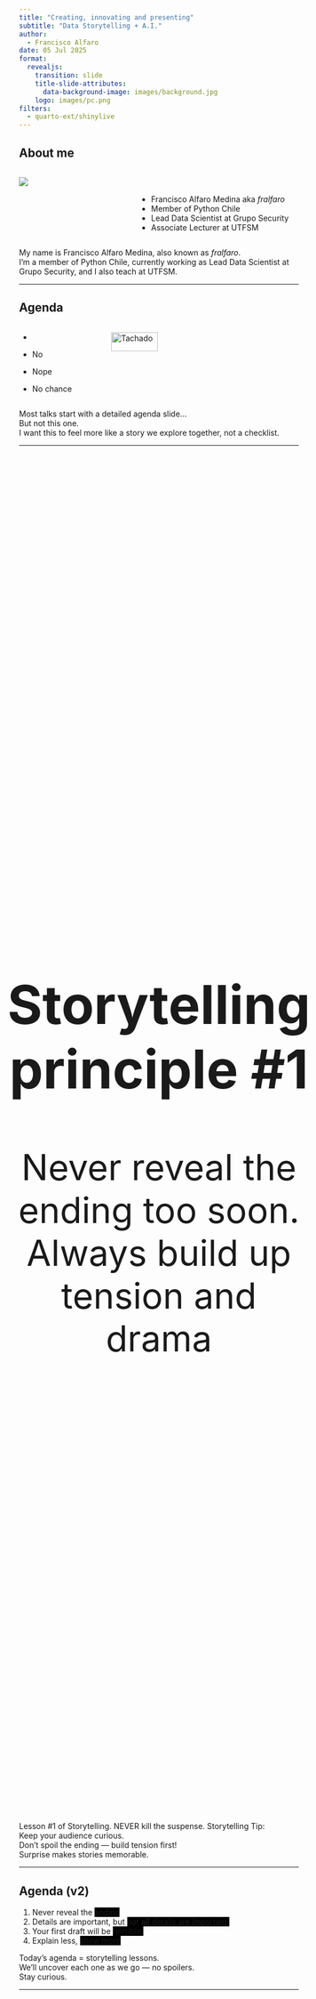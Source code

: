 ```yaml
---
title: "Creating, innovating and presenting"
subtitle: "Data Storytelling + A.I."
author: 
  - Francisco Alfaro
date: 05 Jul 2025
format: 
  revealjs:
    transition: slide
    title-slide-attributes: 
      data-background-image: images/background.jpg
    logo: images/pc.png
filters:
  - quarto-ext/shinylive
---
```


## About me {background-image="images/background.jpg" background-opacity="0.25"}

::::: columns
::: {.column width="40%"}
![](images/fralfaro.png){fig-align="center"}
:::

::: {.column width="60%"}
<br>

-   Francisco Alfaro Medina aka *fralfaro*
-   Member of Python Chile
-   Lead Data Scientist at Grupo Security\
-   Associate Lecturer at UTFSM
:::
:::::

::: notes
My name is Francisco Alfaro Medina, also known as *fralfaro*.\
I'm a member of Python Chile, currently working as Lead Data Scientist at Grupo Security, and I also teach at UTFSM.
:::

------------------------------------------------------------------------

## Agenda {background-image="images/background.jpg" background-opacity="0.25"}

::::: columns
::: {.column .incremental width="30%"}
-   

-   No

-   Nope

-   No chance
:::

::: {.column .fragment width="70%"}
<img src="images/neg.png" alt="Tachado" style="width: 50%; height: auto;"/>
:::
:::::

::: notes
Most talks start with a detailed agenda slide...\
But not this one.\
I want this to feel more like a story we explore together, not a checklist.
:::

------------------------------------------------------------------------

##  {background-image="images/background.jpg" background-opacity="0.25"}


<br>

:::: {style="display: flex; justify-content: center; align-items: center; height: 60vh; flex-direction: column; text-align: center; font-size: 4rem;"}
::: callout-note
## Storytelling principle #1

Never reveal the ending too soon.\
[Always build up tension and drama]{.fragment}
:::
::::

::: notes
Lesson #1 of Storytelling. NEVER kill the suspense. Storytelling Tip:\
Keep your audience curious.\
Don’t spoil the ending — build tension first!\
Surprise makes stories memorable.
:::

------------------------------------------------------------------------

## Agenda (v2) {background-image="images/background.jpg" background-opacity="0.25"}

::: incremental
1.  Never reveal the [ending]{style="background-color:black;"}\
2.  Details are important, but [not **all** details are important.]{style="background-color:black;"}\
3.  Your first draft will be [horrible.]{style="background-color:black;"}\
4.  Explain less, [show more]{style="background-color:black;"}
:::

::: notes
Today’s agenda = storytelling lessons.\
We’ll uncover each one as we go — no spoilers.\
Stay curious.
:::

------------------------------------------------------------------------

##  {background-image="images/background_slides3.png" background-opacity="0.3"}

::: {style="display: flex; justify-content: center; align-items: center; height: 60vh; flex-direction: column; text-align: center;"}

<br>

[Storytelling]{style="font-size: 1.5em"}

[Why Storytelling?]{style="font-size: 3em"}
:::

::: notes
OK, so, why data storytelling?
:::

------------------------------------------------------------------------

## What is Storytelling? {background-image="images/background.jpg" background-opacity="0.25"}

::::: columns
::: {.column width="50%"}
![](images/cave.jpg){fig-align="center" width="90%"}
:::

::: {.column .fragment width="50%"}
![](images/fire.jpg){fig-align="center" width="100%"}
:::
:::::

. . .

::: {style="text-align: center; "}
🔥 **Stories** are the first human technology.
:::

::: notes
Stories are how humans share knowledge.\
It’s our oldest learning tool — built for memory, connection, and meaning.\
Use it well.
:::

------------------------------------------------------------------------

## Ohh, those hackable brains {background-image="images/background.jpg" background-opacity="0.25"}

<br>

::::: columns
::: {.column width="50%"}
![](images/storytelling/sketplanation.png){fig-align="center" width="90%"}\
*Peak-End Rule*
:::

::: {.column .fragment width="50%"}
![](images/storytelling/got.jpg){fig-align="center" width="100%"}\
*Game of Thrones Rating, by Kelvin Neo*
:::
:::::

::: notes
People remember peaks and endings.\
Strong emotions + a great finale = lasting impact.\
Plan your story with this in mind.
:::

------------------------------------------------------------------------

## Narrative {background-image="images/background.jpg" background-opacity="0.25"}

::::: columns
::: {.column width="60%"}
<br><br> Use **Storytelling tricks** (narrative) to create presentations that will be **remembered** and make an **impact**
:::

::: {.column .fragment width="40%"}
![](images/emotions.png){fig-align="center"}
:::
:::::

. . .

::: {style="text-align: center;"}
🎭 Emotions inspire action
:::

::: notes
Great ideas need great communication.\
Storytelling is your toolkit to move people.\
Facts inform — emotions inspire action.
:::

------------------------------------------------------------------------

## The best example {background-image="images/background.jpg" background-opacity="0.25"}

:::::: columns
::: {.column .fragment width="30%" fragment-index="1"}
![](images/storytelling/spotify1.png){fig-align="center"}
:::

::: {.column .center width="40%"}
<br><br> How to make millions of people share statistics on social media?
:::

::: {.column .fragment width="30%" fragment-index="1"}
![](images/storytelling/spotify2.png){fig-align="center"}
:::
::::::

::: notes
Spotify Wrapped = storytelling with data.\
Not just stats — it’s *your* story.\
That’s why millions share it every year.
:::

------------------------------------------------------------------------

##  {background-image="images/background_slides3.png" background-opacity="0.3"}

::: {style="display: flex; justify-content: center; align-items: center; height: 60vh; flex-direction: column; text-align: center;"}

<br>

[Data Storytelling]{style="font-size: 1.5em"}

[Tool #1: Visualization]{style="font-size: 3em"}
:::

::: notes
So, let me tell you about how visualization and storytelling are related.
:::

------------------

## Examples {background-image="images/background.jpg" background-opacity="0.25"}

::: columns
::: {.column width="50%" style="text-align: center;"}
![](images/viz/vis_01.png){fig-align="center" width="90%"}

<br> *❌ Bad Chart*
:::

::: {.column .fragment width="50%" style="text-align: center;"}
![](images/viz/viz_03.png){fig-align="center" width="85%"}

*✅ Good Chart*
:::
:::

------------------------------------------------------------------------

## Examples {background-image="images/background.jpg" background-opacity="0.25"}

::::: columns
::: {.column width="50%"}
![](images/dst_before.png){fig-align="center"} *🔢 Don't share numbers*
:::

::: {.column .fragment width="50%"}
![](images/dst_after.png){fig-align="center"} *🪶 Share a story*
:::
:::::

. . .

<br><br> [(C) Storytelling with Data, by Cole Nussbaumer Knaflic.]{style="font-size: 0.75em; color: gray"}

::: notes
Numbers inform.\
Stories connect.\
Show only what matters — everything else is noise.
:::

------------------------------------------------------------------------

##  {background-image="images/background.jpg" background-opacity="0.25"}

<br>

:::: {style="display: flex; justify-content: center; align-items: center; height: 60vh; flex-direction: column; text-align: center; font-size: 4rem;"}
::: callout-note
## Storytelling principle #2

Details matter, [but not **all** details are important.]{.fragment}
:::
::::

::: notes
Details guide attention.\
Show less — but better.\
Focus only on what moves the story forward.
:::

------------------------------------------------------------------------

## Best Charts for your Data {background-image="images/background.jpg" background-opacity="0.25"}

::: r-stack
<br>

![](images/storytelling/plot1.png){.fragment .fade-in-then-out fig-align="left"}

![](images/storytelling/plot2.png){.fragment fig-align="right"}
:::

. . .

[(C) Essential chart types for data visualization, by Atlassian.]{style="font-size: 0.75em; color: gray"}

::: notes
You don’t need fancy charts.\
Bar, scatter, box, heatmap, big text — that's 90% of data storytelling.\
Simple wins.
:::

------------------------------------------------------------------------

##  {background-image="images/background_slides3.png" background-opacity="0.3"}

::: {style="display: flex; justify-content: center; align-items: center; height: 60vh; flex-direction: column; text-align: center;"}

<br>


[Data Storytelling]{style="font-size: 1.5em"}

[Tool #2: AI]{style="font-size: 3em"}
:::

::: notes
AI won’t tell your story for you.\
But it will help you tell it better — faster, clearer, and more creative.
:::

------------------------------------------------------------------------

## Examples {background-image="images/background.jpg" background-opacity="0.25"}

<br>

::::: columns
::: {.column width="50%"}
![](images/gh_before.png){fig-align="center"}
:::

::: {.column .fragment width="50%"}
![](images/gh_after.png){fig-align="center"}
:::
:::::

. . .

::: {style="text-align: center;"}
🥱 1° version $<$ ... $<$ 😊 last version
:::

::: notes
First versions are never perfect.\
Draft → feedback → improve.\
Storytelling is an iterative process.
:::

------------------------------------------------------------------------

##  {background-image="images/background.jpg" background-opacity="0.25"}

<br>

:::: {style="display: flex; justify-content: center; align-items: center; height: 60vh; flex-direction: column; text-align: center; font-size: 4rem;"}
::: callout-note
## Storytelling principle #3

Your first draft will [**always** be horrible.]{.fragment}
:::
::::

::: notes
Bad first drafts are normal.\
Don’t aim for perfect — aim to start.\
Refining comes later.
:::

------------------------------------------------------------------------

## From Ideas to Impact... Faster with AI {background-image="images/background.jpg" background-opacity="0.25"}

::::: columns
::: {.column .fragment width="60%"}
<br>

-   Faster structure, less effort\
-   Clearer stories, better impact\
-   Visuals in seconds\
-   More time for creativity
:::

::: {.column .fragment width="40%"}
![](images/ai/choice.jpeg){fig-align="center"}
:::
:::::

. . .

> 🤖 **tools**: [ChatGPT](https://openai.com/chatgpt/), [Gemini](https://deepmind.google/gemini/), [Napkin AI](https://www.napkin.one/), [Midjourney](https://www.midjourney.com/), [Bolt](https://bolt.new/)


::: notes
First drafts are messy — that’s normal.\
AI helps you go from idea → clarity → impact much faster.\
Less time stuck, more time creating.
:::

------------------------------------------------------------------------

## 💡Unlocking Creativity with AI Tools {background-image="images/background.jpg" background-opacity="0.25"}

::::: columns
::: {.column .fragment width="60%"}
<br>

-   [ChatGPT (OpenAI)](https://openai.com/chatgpt/)
-   [Gemini (Google DeepMind)](https://deepmind.google/gemini/)
-   [Napkin AI](https://www.napkin.one/)
-   [Midjourney](https://www.midjourney.com/)
-   [Bolt](https://bolt.new/)
:::

::: {.column width="40%"}
<img src="images/ai/ai_images.png" alt="Asistentes Virtuales" style="width: 100%; border-radius: 10px;"/>
:::
:::::

::: notes
AI tools = creative shortcuts.\
They help you write, visualize, and explore ideas faster.\
Use them as assistants — not replacements.
:::

------------------------------------------------------------------------

##  {background-image="images/background_slides3.png" background-opacity="0.3"}

::: {style="display: flex; justify-content: center; align-items: center; height: 60vh; flex-direction: column; text-align: center;"}

<br>

[Data Storytelling]{style="font-size: 1.5em"}

[Tool #3: Presentation]{style="font-size: 3em"}
:::

::: notes
Your story needs a stage.\
Presentation tools shape how people feel your message.\
Design it with care — it’s part of the story.
:::

------------------------------------------------------------------------

## Examples {background-image="images/background.jpg" background-opacity="0.25"}

::: panel-tabset
## Code

Let’s see how much code we need to say something as simple as:\
“Do you like this presentation?”

It may seem like a small question, but turning that into code requires defining categories, assigning values, choosing colors, and setting plot parameters.\
And that’s just to get a basic bar chart.

``` python
import matplotlib.pyplot as plt
categories = ["Yes", "No"]
values = [75, 25]
colors = ["lightblue", "salmon"]
plt.figure(figsize=(6, 4))
plt.subplots_adjust(bottom=0.25, left=0.2)
plt.bar(categories, values, color=colors)
plt.title("😊 Do you like the presentation so far? 😊", fontsize=12)
plt.show()
```

## Plot

```r
categories <- c("Yes", "No")
values <- c(75, 25)
colors <- c("lightblue", "salmon")
barplot(values, names.arg = categories, col = colors, main = "😊 Do you like the presentation so far? 😊", cex.main = 0.9)
```
:::

------------------------------------------------------------------------

##  {background-image="images/background.jpg" background-opacity="0.25"}

<br>

:::: {style="display: flex; justify-content: center; align-items: center; height: 60vh; flex-direction: column; text-align: center; font-size: 4rem;"}
::: callout-note
## Storytelling principle #4

[Explain less]{style="color: red"}, [show more.]{.fragment style="color: green"}
:::
::::

::: notes
Sometimes we write too much...\
When a simple image or chart says it all — faster and clearer.\
Remember: Show, don’t tell.
:::

------------------------------------------------------------------------

## 📝 Quarto (+ Extensions) {background-image="images/background.jpg" background-opacity="0.25"}

::::: columns
::: {.column .fragment width="60%"}
<br><br>

[Quarto](https://quarto.org/) is an open system for scientific publications with markdown and interactive code (Python/R).

<br>

> 🔧 Need more power? Use [Extensions](https://quarto.org/docs/extensions/)
:::

::: {.column width="40%"}
![](images/quarto/quarto2.png)
:::
:::::

::: notes
Quarto makes it easy to write, code, and share.\
Clean documents by default — more powerful with extensions.\
One tool for writing, coding, and presenting.
:::

------------------------------------------------------------------------

##  {background-image="images/background.jpg" background-opacity="0.25"}

::::: columns
::: {.column width="40%"}
[Código: example.qmd]{style="font-size: 0.5em; color: gray"}

```         
---
title: "Habits"
author: "John Doe"
format:
  revealjs:
    transition: fade
    theme: black
    toc: true
    center: true
---

## Getting up

- Turn off alarm
- Get out of bed

---

## Going to sleep 
::: { .incremental }

- Get in bed
- Count sheep

:::
```
:::

::: {.column width="60%"}
[Slides: example.html]{style="font-size: 0.5em; color: gray"}

```{=html}
<iframe width=600 height=400 src="images/quarto/quarto_min.html"></iframe>
```
:::
:::::

::: notes
Write once in Quarto — export everywhere.\
Same file, clean code, beautiful slides.\
Focus on content, let Quarto handle the rest.
:::

------------------------------------------------------------------------

## 🌐 Quarto WebR + Pyodide {background-image="images/background.jpg" background-opacity="0.25"}

::::: columns
::: {.column width="59%"}
<br>

1.  [WebR](https://docs.r-wasm.org/webr/latest/): Run R code in the browser, no installation required.

    ``` bash
    # To install WebR in your environment
    remotes::install_github("attiyap/WebR")
    ```

2.  [Pyodide](https://quarto.thecoatlessprofessor.com/pyodide/): Same, but for Python.

    ``` bash
    # To install Pyodide
    pip install pyodide
    ```
:::

::: {.column width="41%"}
![](images/quarto/pyodide.png)
:::
:::::

::: notes
WebR and Pyodide run code directly in the browser.\
No setup, no installs — just share and run.\
Perfect for teaching, demos, and interactive content.
:::

------------------------------------------------------------------------

## Example {background-image="images/background.jpg" background-opacity="0.25"}

```pyodide-python
import matplotlib.pyplot as plt
categories = ["Yes", "No"]
values = [75, 25]
colors = ["lightblue", "salmon"]
plt.figure(figsize=(6, 4))
plt.subplots_adjust(bottom=0.25, left=0.2)
plt.bar(categories, values, color=colors)
plt.title("😊 Do you like the presentation so far? 😊", fontsize=12)
plt.show()
```

------------------------------------------------------------------------

## Streamlit {background-image="images/background.jpg" background-opacity="0.25"}

::::: columns
::: {.column width="60%"}
<br><br>

[Streamlit](https://streamlit.io) is a Python library that allows you to easily create interactive web applications using only Python code.
:::

::: {.column width="40%"}
![](images/streamlit/st.png)
:::
:::::

::: notes
Streamlit lets you turn Python scripts into interactive apps.\
Great for dashboards, machine learning demos, and data exploration.\
No HTML, CSS or JS needed.
:::

------------------------------------------------------------------------

## Streamlit {background-image="images/background.jpg" background-opacity="0.25"}

![](https://blog.streamlit.io/content/images/2021/11/Streamlit-Prophet.gif){width="90%"}

::: notes
Shiny apps let people interact with your data.\
Change inputs — see results instantly.\
Perfect for exploring and communicating insights.
:::

------------------------------------------------------------------------

## ☁️ Streamlit Cloud {background-image="images/background.jpg" background-opacity="0.25"}

::: r-stack
<br>

![](images/streamlit/st_cloud.png){.fragment .fade-in-then-out fig-align="center" width="60%"}

![](https://blog.streamlit.io/content/images/2021/11/deploy_small.gif){.fragment fig-align="center" width="80%"}
:::


------------------------------------------------------------------------

## 🌐 Quarto + Streamlit {background-image="images/background.jpg" background-opacity="0.25"}

::::: columns
::: {.column .fragment width="60%"}
<br><br>

-   Deploy to [Streamlit Cloud](https://streamlit.io/cloud) with one click.
-   Seamlessly embed your app in a **Quarto presentation or website**.
-   Perfect for **live demos** and **data storytelling**.
:::

::: {.column width="40%"}
![](images/streamlit/st_quarto2.png)
:::
:::::

. . .

::: {style="text-align: center; font-size: 1.2em;"}
Stay in your presentation.\
Stay in the flow. 🎯
:::

::: notes
Shinylive runs Shiny apps fully in the browser.

No servers, no install — just share and interact.

Great for live demos without breaking the flow.
:::

------------------------------------------------------------------------

## Example {background-image="images/background.jpg" background-opacity="0.25"}

::: {style="text-align: center;"}
<iframe src="https://st-pycon-colombia.streamlit.app/?embed=true" frameborder="0" width="1200" height="650">

</iframe>
:::

------------------------------------------------------------------------

## 🔗 Useful Links {background-image="images/background.jpg" background-opacity="0.25"}

::::: columns
::: {.column .incremental width="60%"}
<br>

-   🎥 **YouTube Videos**:
    -   [Reproducible Data Science: WebR + Shinylive](https://www.youtube.com/watch?v=dummy_link)
    -   [Streamlit 101 - A faster way to build](https://www.youtube.com/watch?v=UI4f4iiVT6c)
-   📖 **More**:
    -   [Pyodide Documentation](https://pyodide.org/en/stable/)
    -   [Streamlit Documentation](https://docs.streamlit.io/)
:::

::: {.column width="40%"}
<br> ![](images/quarto/rwasm.png)
:::
:::::

::: notes
If you want to go deeper — here are great resources.

Videos, docs, and examples to explore WebR and Shinylive on your own.

Learn by doing!
:::

------------------------------------------------------------------------

##  {background-image="images/background_slides3.png" background-opacity="0.3"}

::: {style="display: flex; justify-content: center; align-items: center; height: 60vh; flex-direction: column; text-align: center;"}

<br>

[Storytelling]{style="font-size: 1.5em"}

[Conclusion]{style="font-size: 3em"}
:::


------------------------------------------------------------------------

## Agenda (v2) {background-image="images/background.jpg" background-opacity="0.25"}

::: incremental
1.  Never reveal the [**ending**]{.fragment style="color:grey;"}\
2.  Details are important, but [not **all** details are important]{.fragment style="color:grey;"}\
3.  Your first draft will be [**horrible**]{.fragment style="color:grey;"}\
4.  Explain less, [**show more**]{.fragment style="color:grey;"}
:::

::: notes
A mysterious agenda — like a good story.

Now you’ve seen how each point connects.

Simple rules to tell better stories with data.
:::

------------------------------------------------------------------------

## 🎉 Thank You for Participating! {background-image="images/background.jpg" background-opacity="0.25"}

::::: columns
::: {.column width="50%"}
<br>

❓ Questions?

👏 Fill out the [survey](https://forms.gle/NCUjzXYyDoXETTfZ8)

🥳 Thank You Again!
:::

::: {.column width="50%" align="center"}
![](images/qr_pycon.png){width="400"}
:::
:::::

> 🔗 Visit our official site: [seth-nut.github.io/resources](https://seth-nut.github.io/resources/)

::: notes
Thank you so much for being here!

Feel free to ask questions — and please fill out the survey.

Let’s keep learning and creating great stories with data.\
See you next time!
:::

```{=html}
<style>
/* Ajusta el tamaño del título y subtítulo */
.reveal .slides h1 {
  font-size: 2em; /* Tamaño más pequeño para el título */
}

.reveal .slides h2 {
  font-size: 1.5em; /* Tamaño más pequeño para el subtítulo */
}

/* Ajusta el tamaño del texto en los párrafos */
.reveal .slides p {
  font-size: 0.8em; /* Texto más pequeño */
}

/* Ajusta el tamaño de las tablas */
.reveal .slides table {
  font-size: 0.8em; /* Tamaño de fuente más pequeño en las tablas */
  width: 90%; /* Ajusta el ancho de la tabla */
  margin: 0 auto; /* Centra la tabla */
}

/* Ajusta el tamaño de los bullets */
.reveal .slides ul {
  font-size: 0.8em; /* Tamaño de fuente más pequeño en los bullets */

}

.reveal .slide-logo {
   max-height: 2.5em !important;
}


</style>
```